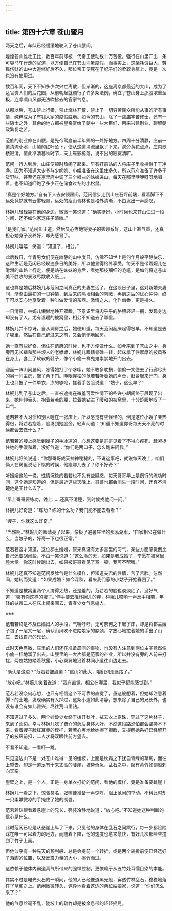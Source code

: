 ```yaml
---
---
---
```

title: 第四十六章 苍山蜜月
---




两天之后，车队已经缓缓地驶入了苍山腰间。

煌煌苍山雄壮无比，数百年前却被一代帝王使动数十万苦役，强行在山里开出一条可容马车行走的官道，以方便自己在苍山消暑度假，而事实上，这条耗资巨大、劳民伤财的山中大道修好后不久，那位帝王便死在了妃子们的柔软身躯上，竟是一次也没有使用过。

数百年间，天下不知多少次兴亡离散，但渐渐的，这座离京都最近的大山，成为了达官贵人们的后花园，从前朝起就颁行了许多条法例，确立了苍山身上那股浓重至极，连凛凛山风都无法吹拂去的官家气息。

从那以后，苍山禁止行猎，禁止烧林开荒，禁止了一切穷苦民众所能从事的所有事情，纯粹成为了有钱人家的度假胜地。如今的苍山，除了一些庙宇苦修士，还有一些隐士之外，其余的地方都被皇帝赏给了朝中一些大臣们，用来兴建别业，聊解朝政繁复之苦。

范族的别业修在山腰，是先帝驾崩前半年赐的一处好地方。四周十分清静，庄前一道清流小溪，山颠的红叶坠下，便从这道清流里飘了下来。溪旁黄花点点，庄内歌楼寂清，值此冷清暮秋时节，天上雁影稀落，说不出的寂寞清旷。

范闲一行人到后，山庄便顿时热闹了起来。早有打前站的人将庄子里收拾得干干净净。因为不知道大少爷与少奶奶、小姐准备在这里住多久，所以范府准备了许多干货野味，甚至还在京里府中调了三个唱曲的姑娘进山，每天在那里咿咿呀呀地唱着，也不知道吓跑了多少正在储食过冬的小松鼠。

“真是个好地方。”自有下人去安顿房间，范闲信步走到山庄石坪前端，看着脚下不远处竟然就有云雾轻飘，远处的瘦山青林也是格外清晰，不由发出一声感叹。

林婉儿轻轻靠在他的身边，微微一笑说道：“确实挺好，小时候也来苍山住过一段时间，还不如你家这庄子清幽。”

“是我们家。”范闲纠正道，然后又心疼地将妻子的衣领系好，这山上寒气重，还真担心她身子没养好，却先感冒了。

林婉儿嘻嘻一笑道：“知道了，相公。”

此后数日，年青男女们便在幽静的山中度日，仿佛不知世上是何年月般平静快乐，这种生活是范闲已经睽违多日的美好，所以他显得格外享受，每天不是带着婉儿在滑滑的山路上行走，便是站在妹妹的身后，看她那枝细细的毛笔，是如何将这苍山美不胜收的景致尽数收入纸上。

这也算是婚后林婉儿与范闲之间真正的夫妻生活了，在这段日子里，这对新婚夫妻间，渐渐由最初的一见钟情，到后来的隔墙相会的刺激，再到之后的忧心忡忡，终于可以安心地享受着一种叫做爱情的东西。激情之末，化作幽香，更是持久。

一日清晨，林婉儿懒懒地睁开双眼，下意识里将肉乎乎的胳膊轻轻一搁，发现身边却没有了人。尤有温暖的被窝里，相公不知道去了哪里。

林婉儿并不惊讶，自从洞房之后，她便知道，每天范闲起床起得极早，不知道是去了哪里，然后在自己醒过来之前，又会悄悄地回房。

她一直有些好奇，但住在范府的时候，也不方便做什么。如今来到了苍山之中，身旁再无长辈和那些烦人的老嬷嬷，林婉儿眼睛骨碌一转，起床拿了件厚厚的披风系在身上，套上了软软的鞋子，像个小偷一样鬼鬼祟祟地开门出去。

迎面一阵山间晨风，冻得她打了个哆嗦，她不敢多耽搁，偷偷一笑便去了行廊尽头的另一间主房，敲了两下门。睡眼惺松的范若若听着她的声音，赶紧起来开门，身上也只披了一件单衣，冻的够呛，搓着手苦脸说道：“嫂子，这么早？”

林婉儿到了苍山之后，一直被遮掩在微羞可爱性情下的些许小胡闹终于展现了出来，她伸伸舌头，抱着若若的腰，拉着她钻进了暖和的被窝里，十分舒服地叹了一口气。

范若若不大习惯和别人睡在一张床上，所以感觉有些怪怪的，倒是这位小嫂子亲热得很，将若若抱着，脸凑到她脸旁，轻声问道：“知道不知道你哥每天天不亮的时候都会去做什么？”

范若若的腰上感觉到嫂子的手冰凉的，心想这要是哥哥见着了不得心疼死，赶紧捉住她的手暖和着，没好气道：“你们是两口子，怎么跑来问我。”

林婉儿好笑说道：“你那哥哥成天神神秘秘的，不说这事吧，就说每天晚上，咱们俩人在房里说话下棋的时候，他跑哪儿去了？你不好奇？”

听嫂嫂这般一说，性情沉稳的若若也不免有些疑惑，每天哥哥早上是例行的练功时间，这个她是知道的，但是最近这些天晚上，哥哥也都会消失一段时间，还真不清楚他是干什么去了。

“早上哥哥要练功，晚上……还真不清楚，到时候找他问一问。”

林婉儿好奇道：“练功？练的什么功？我们能不能去看看？”

“嫂子，你就这么好奇。”

“当然啊。”林婉儿的眼晴亮了起来，像极了避暑庄里的那泓湖水，“自家相公在做什么，当娘子的，好奇一下也很正常。”

范若若这才知道，这位郡主嫂嫂，原来真没有太多宫里的习气，某些方面感觉倒比自己还要胡闹些，不由一笑说道：“这么冷的天，如果是我成婚了，宁愿在被窝里睡大觉。你这时候跑出去，如果被哥哥看见了骂一顿，我可不帮嘴。”

林婉儿还真不知道范闲发脾气是什么模样，但知道夫君的性情，苦了苦脸。忽然间，她转而笑道：“如果成婚？如今深秋，看来我们家的小姑子开始春困了。”

不知道是被窝里两个人挤得太热，还是羞的，范若若的脸也淡淡红了，没好气道：“哪有你这样的嫂子。”伸手便去挠林婉儿的痒，林婉儿哎哟一声反手相袭，年轻的姑嫂二人在床上闹来闹去，青春少女气息逼人。

※※※

范若若终是不及已婚妇人的手段，气喘吁吁，无可奈何之下起了床，却是将郡主嫂子包了一层又一层，确认山风吹不进姑娘家的脖颈，才放心地拉着她的手出了山庄，去找自己的兄长。

此时天色熹微，庄里的人们还在准备晨间的事物，也没有人注意到两位主子竟然像小偷一样地溜了出去。山腰里的一大片都是范家的产业，所以并没有旁的人前来打扰，两位姑娘踏着秋露，小心翼翼地沿着林间小道往山边走去。

“确认是这边？”范若若皱眉道：“这山如此大，咱们别走迷路了。”

“放心吧。”林婉儿笑着说道：“我有直觉，相公在哪里，我似乎都能感觉到。”

范若若没奈何心想，也只有相信这个不可靠的直觉了，虽这般想着，但她却注意着脚下的土地，发现确实有人踩过，这条小道如此清静，想来除了自己的兄长外，也没有谁会有如此雅兴，尽往荒山里钻。

不知道过了多久，两个妙龄少女终于拨开秋叶，拭去衣上露珠，穿过了这片林子，来到了山边。幸亏林婉儿吃了费介的药后身体大好，不然这段路恐怕都会坚持不下来。看着嫂子脸红耳赤的模样，若若心疼地给她擦了擦脸，又提醒她系好已经解开了的披风前扣，二人才将双眼往前方望去。

不看不知道，一看吓一跳。

只见这边山下是一处苍山难得一见的缓坡，上面是秋霜之下犹自青绿的草甸，而往上望去，却是一道足有十来丈高的陡崖，坡势奇急，乱石之中，隐有黄竹如剑般刺向天空。

崖壁之上，是一个人，正是一身单衣打扮的范闲，看他的模样，竟是准备要跳崖！

林婉儿一看之下，惊骇莫名，张嘴便准备一声惊呼，阻止范闲的举动。不料此时却一只柔嫩微凉的手掩住了她的嘴唇。

范若若眯眼看着悬崖上的兄长，强装冷静地说道：“放心吧。”不知道她这种判断的信心是什么。

此时范闲已经是从悬崖上纵了下来，只见他的身体在乱石之间跳行，每一步都险险踩在唯一可以着力的地方，而随着下降，他的速度也愈来愈快，有好几次都险些撞到了竹子上面。

但他似乎有一种先天的预判般，总是会提前一个转折，或是两个转折前便已经选好了落脚的位置，以及反震力量的大小，擦竹而过。

这依赖于他体内霸道真气所带来的强悍控制，更依赖于从五竹处耳懦目染的本能。

其实不过是电光火石的一瞬间，他的人已经像道黑光般，穿透竹林乱石，稳稳地落在了草甸之上。范闲微微转头，诧异地看着这边的两位姑娘家，说道：“你们怎么来了？”

他的气息丝毫不乱，陡坡上的疏竹却是被余息带的轻轻摇晃。